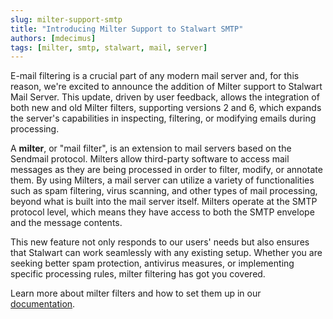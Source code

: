 ```yaml
---
slug: milter-support-smtp
title: "Introducing Milter Support to Stalwart SMTP"
authors: [mdecimus]
tags: [milter, smtp, stalwart, mail, server]
---
```


E-mail filtering is a crucial part of any modern mail server and, for this reason, we're excited to announce the addition of Milter support to Stalwart Mail Server. This update, driven by user feedback, allows the integration of both new and old Milter filters, supporting versions 2 and 6, which expands the server's capabilities in inspecting, filtering, or modifying emails during processing.

A **milter**, or "mail filter", is an extension to mail servers based on the Sendmail protocol. Milters allow third-party software to access mail messages as they are being processed in order to filter, modify, or annotate them. By using Milters, a mail server can utilize a variety of functionalities such as spam filtering, virus scanning, and other types of mail processing, beyond what is built into the mail server itself. Milters operate at the SMTP protocol level, which means they have access to both the SMTP envelope and the message contents.

This new feature not only responds to our users' needs but also ensures that Stalwart can work seamlessly with any existing setup. Whether you are seeking better spam protection, antivirus measures, or implementing specific processing rules, milter filtering has got you covered. 

Learn more about milter filters and how to set them up in our [documentation](/docs/smtp/filter/milter).
